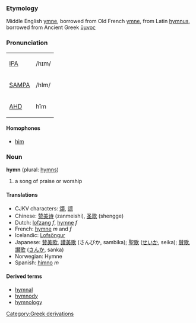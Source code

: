 ===Etymology===
Middle English [[ymne]], borrowed from Old French [[ymne]], from Latin [[hymnus]], borrowed from Ancient Greek [[ὕμνος]]

===Pronunciation===
{| border=1 cellpadding=5
| [[w:IPA|IPA]] || /hɪm/
|-
| [[w:SAMPA|SAMPA]] || /hIm/
|-
| [[w:AHD|AHD]] || hĭm
|}

====Homophones====
*[[him]]

===Noun===
'''hymn''' (plural: [[hymns]])
# a song of praise or worship

====Translations====
*CJKV characters: [[頌]], [[颂]]
*Chinese: [[赞美诗]] (zanmeishi), [[圣歌]] (shengge)
*Dutch: [[lofzang]] ''f'', [[hymne]] ''f''
*French: [[hymne]] ''m'' and ''f''
*Icelandic: [[Lofsöngur]]<!-- really capitalised? -->
*Japanese: [[賛美歌]], [[讃美歌]] (さんびか, sambika); [[聖歌]] ([[せいか]], seika); [[賛歌]], [[讃歌]] ([[さんか]], sanka)
*Norwegian: Hymne<!-- really capitalised? -->
*Spanish: [[himno]] ''m''

====Derived terms====
*[[hymnal]]
*[[hymnody]]
*[[hymnology]]
[[Category:Greek derivations]]